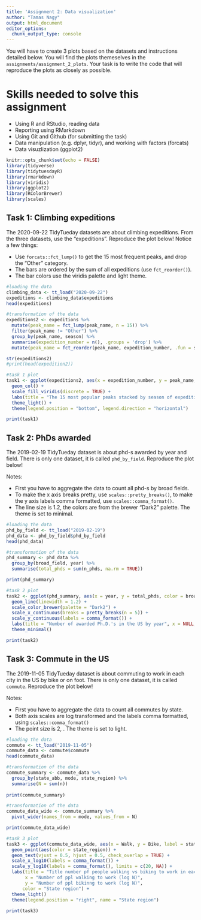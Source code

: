 ```yaml
---
title: 'Assignment 2: Data visualization'
author: "Tamas Nagy"
output: html_document
editor_options: 
  chunk_output_type: console
---
```


You will have to create 3 plots based on the datasets and instructions detailed below. You will find the plots themeselves in the `assignments/assignment_2_plots`. Your task is to write the code that will reproduce the plots as closely as possible.

# Skills needed to solve this assignment

-   Using R and RStudio, reading data
-   Reporting using RMarkdown
-   Using Git and Github (for submitting the task)
-   Data manipulation (e.g. dplyr, tidyr), and working with factors (forcats)
-   Data visuzlization (ggplot2)

```r
knitr::opts_chunk$set(echo = FALSE)
library(tidyverse)
library(tidytuesdayR)
library(rmarkdown)
library(viridis)
library(ggplot2)
library(RColorBrewer)
library(scales)
```

## Task 1: Climbing expeditions

The 2020-09-22 TidyTueday datasets are about climbing expeditions. From the three datasets, use the "expeditions". Reproduce the plot below! Notice a few things:

-   Use `forcats::fct_lump()` to get the 15 most frequent peaks, and drop the "Other" category.
-   The bars are ordered by the sum of all expeditions (use `fct_reorder()`).
-   The bar colors use the viridis palette and light theme.

```r
#loading the data
climbing_data <- tt_load("2020-09-22")
expeditions <- climbing_data$expeditions
head(expeditions)
```

```r
#transformation of the data
expeditions2 <- expeditions %>%
  mutate(peak_name = fct_lump(peak_name, n = 15)) %>%
  filter(peak_name != "Other") %>%
  group_by(peak_name, season) %>%
  summarise(expedition_number = n(), .groups = 'drop') %>%
  mutate(peak_name = fct_reorder(peak_name, expedition_number, .fun = sum))

str(expeditions2)
#print(head(expedition2))
```

```r
#task 1 plot
task1 <- ggplot(expeditions2, aes(x = expedition_number, y = peak_name, fill = season)) +
  geom_col() +
  scale_fill_viridis(discrete = TRUE) +
  labs(title = "The 15 most popular peaks stacked by season of expedition", x = "Number of Expeditions") +
  theme_light() +
  theme(legend.position = "bottom", legend.direction = "horizontal")

print(task1)
```


## Task 2: PhDs awarded

The 2019-02-19 TidyTueday dataset is about phd-s awarded by year and field. There is only one dataset, it is called `phd_by_field`. Reproduce the plot below!

Notes:

-   First you have to aggregate the data to count all phd-s by broad fields.
-   To make the x axis breaks pretty, use `scales::pretty_breaks()`, to make the y axis labels comma formatted, use `scales::comma_format()`.
-   The line size is 1.2, the colors are from the brewer "Dark2" palette. The theme is set to minimal.

```r
#loading the data
phd_by_field <- tt_load("2019-02-19")
phd_data <- phd_by_field$phd_by_field
head(phd_data)
```

```r
#transformation of the data
phd_summary <- phd_data %>%
  group_by(broad_field, year) %>%
  summarise(total_phds = sum(n_phds, na.rm = TRUE))

print(phd_summary)
```

```r
#task 2 plot
task2 <- ggplot(phd_summary, aes(x = year, y = total_phds, color = broad_field)) +
  geom_line(linewidth = 1.2) +
  scale_color_brewer(palette = "Dark2") +
  scale_x_continuous(breaks = pretty_breaks(n = 5)) +
  scale_y_continuous(labels = comma_format()) + 
  labs(title = "Number of awarded Ph.D.'s in the US by year", x = NULL, y = NULL, color = "Broad field") +
  theme_minimal()

print(task2)
```


## Task 3: Commute in the US

The 2019-11-05 TidyTueday dataset is about commuting to work in each city in the US by bike or on foot. There is only one dataset, it is called `commute`. Reproduce the plot below!

Notes:

-   First you have to aggregate the data to count all commutes by state.
-   Both axis scales are log transformed and the labels comma formatted, using `scales::comma_format()`
-   The point size is 2, . The theme is set to light.

```r
#loading the data
commute <- tt_load("2019-11-05")
commute_data <- commute$commute
head(commute_data)
```

```r
#transformation of the data
commute_summary <- commute_data %>%
  group_by(state_abb, mode, state_region) %>%
  summarise(N = sum(n))
  
print(commute_summary)
```

```r
#transformation of the data
commute_data_wide <- commute_summary %>%
  pivot_wider(names_from = mode, values_from = N)

print(commute_data_wide)
```

```r
#task 3 plot
task3 <- ggplot(commute_data_wide, aes(x = Walk, y = Bike, label = state_abb)) +
  geom_point(aes(color = state_region)) +
  geom_text(vjust = 0.5, hjust = 0.5, check_overlap = TRUE) +
  scale_x_log10(labels = comma_format()) +
  scale_y_log10(labels = comma_format(), limits = c(20, NA)) +
  labs(title = "Title number pf people walking vs biking to work in each USA state",
       x = "Number of ppl walking to work (log N)",
       y = "Number of ppl bikinng to work (log N)",
      color = "State region") +
  theme_light()
  theme(legend.position = "right", name = "State region")
  
print(task3)
```


